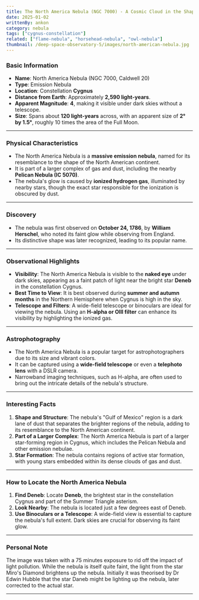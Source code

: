 ```yaml
---
title: The North America Nebula (NGC 7000) - A Cosmic Cloud in the Shape of a Continent
date: 2025-01-02
writtenBy: ankon
category: nebula
tags: ["cygnus-constellation"]
related: ["flame-nebula", "horsehead-nebula", "owl-nebula"]
thumbnail: /deep-space-observatory-5/images/north-american-nebula.jpg
---
```


<Highlight title="The North America Nebula (NGC 7000)" subtitle="A Cosmic Cloud in the Shape of a Continent" />

### **Basic Information**
- **Name**: North America Nebula (NGC 7000, Caldwell 20)
- **Type**: Emission Nebula
- **Location**: Constellation **Cygnus**
- **Distance from Earth**: Approximately **2,590 light-years**.
- **Apparent Magnitude**: **4**, making it visible under dark skies without a telescope.
- **Size**: Spans about **120 light-years** across, with an apparent size of **2° by 1.5°**, roughly 10 times the area of the Full Moon.

---

### **Physical Characteristics**
- The North America Nebula is a **massive emission nebula**, named for its resemblance to the shape of the North American continent.
- It is part of a larger complex of gas and dust, including the nearby **Pelican Nebula (IC 5070)**.
- The nebula's glow is caused by **ionized hydrogen gas**, illuminated by nearby stars, though the exact star responsible for the ionization is obscured by dust.

---

### **Discovery**
- The nebula was first observed on **October 24, 1786**, by **William Herschel**, who noted its faint glow while observing from England.
- Its distinctive shape was later recognized, leading to its popular name.

---

### **Observational Highlights**
- **Visibility**: The North America Nebula is visible to the **naked eye** under dark skies, appearing as a faint patch of light near the bright star **Deneb** in the constellation Cygnus.
- **Best Time to View**: It is best observed during **summer and autumn months** in the Northern Hemisphere when Cygnus is high in the sky.
- **Telescope and Filters**: A wide-field telescope or binoculars are ideal for viewing the nebula. Using an **H-alpha or OIII filter** can enhance its visibility by highlighting the ionized gas.

---

### **Astrophotography**
- The North America Nebula is a popular target for astrophotographers due to its size and vibrant colors.
- It can be captured using a **wide-field telescope** or even a **telephoto lens** with a DSLR camera.
- Narrowband imaging techniques, such as H-alpha, are often used to bring out the intricate details of the nebula's structure.

---

### **Interesting Facts**
1. **Shape and Structure**: The nebula's "Gulf of Mexico" region is a dark lane of dust that separates the brighter regions of the nebula, adding to its resemblance to the North American continent.
2. **Part of a Larger Complex**: The North America Nebula is part of a larger star-forming region in Cygnus, which includes the Pelican Nebula and other emission nebulae.
3. **Star Formation**: The nebula contains regions of active star formation, with young stars embedded within its dense clouds of gas and dust.

---

### **How to Locate the North America Nebula**
1. **Find Deneb**: Locate **Deneb**, the brightest star in the constellation Cygnus and part of the Summer Triangle asterism.
2. **Look Nearby**: The nebula is located just a few degrees east of Deneb.
3. **Use Binoculars or a Telescope**: A wide-field view is essential to capture the nebula's full extent. Dark skies are crucial for observing its faint glow.

---

### **Personal Note**
The image was taken with a 75 minutes exposure to rid off the impact of light pollution. While
the nebula is itself quite faint, the light from the star Miro's Diamond brightens up the nebula.
Initially it was theorised by Dr Edwin Hubble that the star Daneb might be lighting up the nebula,
later corrected to the actual star.

---
